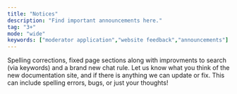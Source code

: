 ```yaml
---
title: "Notices"
description: "Find important announcements here."
tag: "3+"
mode: "wide"
keywords: ["moderator application","website feedback","announcements"]
---
```


<Card title="Version 1.0.2" icon="server" horizontal href="https://docs.valleycorrectional.xyz/miscellaneous/updates#version-1-0-2">
  Spelling corrections, fixed page sections along with improvments to search (via keywords) and a brand new chat rule.
</Card>

<Card title="Website Feedback" icon="thought-bubble" horizontal href="https://forms.gle/nNhZa2eXwetiikVj6">
  Let us know what you think of the new documentation site, and if there is anything we can update or fix. This can include spelling errors, bugs, or just your thoughts!
</Card>